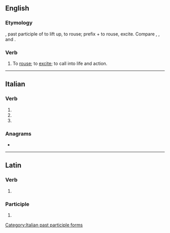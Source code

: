==English==

===Etymology===
{{etyl|la|en}} {{lena}} {{term|suscitatus}}, past participle of {{term|suscitare}} to lift up, to rouse; prefix {{term|sub-}} + {{term|citare}} to rouse, excite. Compare {{term|excite}}, {{term|incite}}, and {{term|resuscitate}}.

===Verb===
{{en-verb|suscitat}}

# {{lb|en|obsolete|transitive}} To [[rouse]]; to [[excite]]; to call into life and action.

{{Webster 1913}}

----

==Italian==

===Verb===
{{head|it|verb form}}

# {{inflection of|suscitare||2|p|pres|indc|lang=it}}
# {{inflection of|suscitare||2|p|impr|lang=it}}
# {{feminine plural of|suscitato|lang=it}}

===Anagrams===
* {{l|it|statuisce}}

[[Category:Italian past participle forms]]

----

==Latin==

===Verb===
{{la-verb-form|suscitāte}}

# {{inflection of|suscitō||2|p|pres|actv|impr|lang=la}}

===Participle===
{{la-part-form|suscitāte}}

# {{inflection of|suscitātus||voc|m|s|lang=la}}